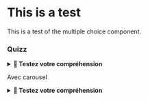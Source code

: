 
# This is a test

This is a test of the multiple choice component.

### Quizz

<details>
<summary><strong>🤔 Testez votre compréhension</strong></summary>

 <ManyMultipleChoice>
    <MultipleChoice>
    Quel est l'outil le plus adapté pour écrire du code Python ?
        <MCOption>
        web browser. Long text, long text, long text Long text, long text, long text Long text, long text, long text Long text, long text, long text Long text, long text, long text Long text, long text, long text Long text, long text, long text
        </MCOption>
        <MCOption>
    ```python
    print("Hello, World!")
    ```
    </MCOption>
        <MCOption isCorrect>
        VS Code
        </MCOption>
    </MultipleChoice>

    <MultipleChoice>
    Une autre question
        <MCOption>
        web browser.
        </MCOption>
        <MCOption>
    ```python
    print("Hello, World!")
    ```
        </MCOption>
        <MCOption isCorrect>
        VS Code
        </MCOption>
        <MCOption>
        Bin oui toi
        </MCOption>
    </MultipleChoice>
</ManyMultipleChoice>
</details>

Avec carousel
<details>
<summary><strong>🤔 Testez votre compréhension</strong></summary>

 <Caroussel>
    <MultipleChoice>
    Quel est l'outil le plus adapté pour écrire du code Python ?
        <MCOption>
        web browser. Long text, long text, long text Long text, long text, long text Long text, long text, long text Long text, long text, long text Long text, long text, long text Long text, long text, long text Long text, long text, long text
        </MCOption>
        <MCOption>
    ```python
    print("Hello, World!")
    ```
    </MCOption>
        <MCOption isCorrect>
        VS Code
        </MCOption>
    </MultipleChoice>

    <MultipleChoice>
    Une autre question
        <MCOption>
        web browser.
        </MCOption>
        <MCOption>
    ```python
    print("Hello, World!")
    ```
        </MCOption>
        <MCOption isCorrect>
        VS Code
        </MCOption>
        <MCOption>
        Bin oui toi
        </MCOption>
        <MCOption>
        Bin oui toi
        </MCOption>
        <MCOption>
        Bin oui toi
        </MCOption>
        <MCOption>
        Bin oui toi
        </MCOption>
    </MultipleChoice>
</Caroussel>
</details>